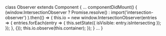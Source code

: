 class Observer extends Component {
  ...
  componentDidMount() {
    (window.IntersectionObserver
      ? Promise.resolve()
      : import('intersection-observer')
    ).then(() => {
      this.io = new window.IntersectionObserver(entries => {
        entries.forEach(entry => {
          this.setState({ isVisible: entry.isIntersecting });
        });
      }, {});
      this.io.observe(this.container);
    });
  }
  ...
}